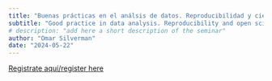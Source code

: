 ```yaml
---
title: "Buenas prácticas en el análsis de datos. Reproducibilidad y ciencia abierta para la investigación en epidemiología de diabetes" 
subtitle: "Good practice in data analysis. Reproducibility and open science frameworks for diabetes epidemiology research"
# description: "add here a short description of the seminar"
author: "Omar Silverman"
date: "2024-05-22"
---
```


[Registrate aquí/register
here](https://aarhusuniversity.zoom.us/meeting/register/u5cqfuGuqz4uHtEnOIoRx9QbSwu5rzgXUFX-)
